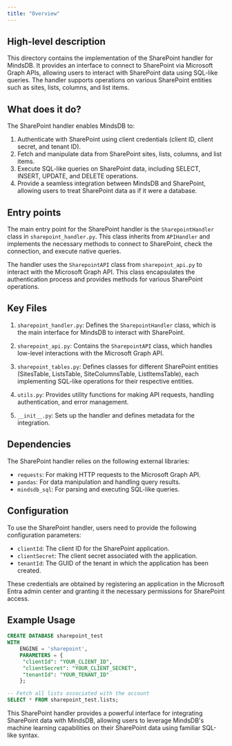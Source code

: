 ```yaml
---
title: "Overview"
---
```


## High-level description
This directory contains the implementation of the SharePoint handler for MindsDB. It provides an interface to connect to SharePoint via Microsoft Graph APIs, allowing users to interact with SharePoint data using SQL-like queries. The handler supports operations on various SharePoint entities such as sites, lists, columns, and list items.

## What does it do?
The SharePoint handler enables MindsDB to:
1. Authenticate with SharePoint using client credentials (client ID, client secret, and tenant ID).
2. Fetch and manipulate data from SharePoint sites, lists, columns, and list items.
3. Execute SQL-like queries on SharePoint data, including SELECT, INSERT, UPDATE, and DELETE operations.
4. Provide a seamless integration between MindsDB and SharePoint, allowing users to treat SharePoint data as if it were a database.

## Entry points
The main entry point for the SharePoint handler is the `SharepointHandler` class in `sharepoint_handler.py`. This class inherits from `APIHandler` and implements the necessary methods to connect to SharePoint, check the connection, and execute native queries.

The handler uses the `SharepointAPI` class from `sharepoint_api.py` to interact with the Microsoft Graph API. This class encapsulates the authentication process and provides methods for various SharePoint operations.

## Key Files
1. `sharepoint_handler.py`: Defines the `SharepointHandler` class, which is the main interface for MindsDB to interact with SharePoint.

2. `sharepoint_api.py`: Contains the `SharepointAPI` class, which handles low-level interactions with the Microsoft Graph API.

3. `sharepoint_tables.py`: Defines classes for different SharePoint entities (SitesTable, ListsTable, SiteColumnsTable, ListItemsTable), each implementing SQL-like operations for their respective entities.

4. `utils.py`: Provides utility functions for making API requests, handling authentication, and error management.

5. `__init__.py`: Sets up the handler and defines metadata for the integration.

## Dependencies
The SharePoint handler relies on the following external libraries:
- `requests`: For making HTTP requests to the Microsoft Graph API.
- `pandas`: For data manipulation and handling query results.
- `mindsdb_sql`: For parsing and executing SQL-like queries.

## Configuration
To use the SharePoint handler, users need to provide the following configuration parameters:
- `clientId`: The client ID for the SharePoint application.
- `clientSecret`: The client secret associated with the application.
- `tenantId`: The GUID of the tenant in which the application has been created.

These credentials are obtained by registering an application in the Microsoft Entra admin center and granting it the necessary permissions for SharePoint access.

## Example Usage
```sql
CREATE DATABASE sharepoint_test
WITH 
    ENGINE = 'sharepoint',
    PARAMETERS = {
     "clientId": "YOUR_CLIENT_ID",
     "clientSecret": "YOUR_CLIENT_SECRET",
     "tenantId": "YOUR_TENANT_ID"
    };

-- Fetch all lists associated with the account
SELECT * FROM sharepoint_test.lists;
```

This SharePoint handler provides a powerful interface for integrating SharePoint data with MindsDB, allowing users to leverage MindsDB's machine learning capabilities on their SharePoint data using familiar SQL-like syntax.